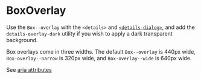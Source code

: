 

<Meta title="Deprecated/BoxOverlay/Docs" />

# BoxOverlay

Use the `Box--overlay` with the `<details>` and [`<details-dialog>`](https://github.com/github/details-dialog), and add the `details-overlay-dark` utility if you wish to apply a dark transparent background.

Box overlays come in three widths. The default `Box--overlay` is 440px wide, `Box-overlay--narrow` is 320px wide, and `Box-overlay--wide` is 640px wide.

See [aria attributes](https://www.w3.org/TR/html-aria/#allowed-aria-roles-states-and-properties)

<Canvas>
  <Story story={BoxOverlayStories.Default} />
</Canvas>
